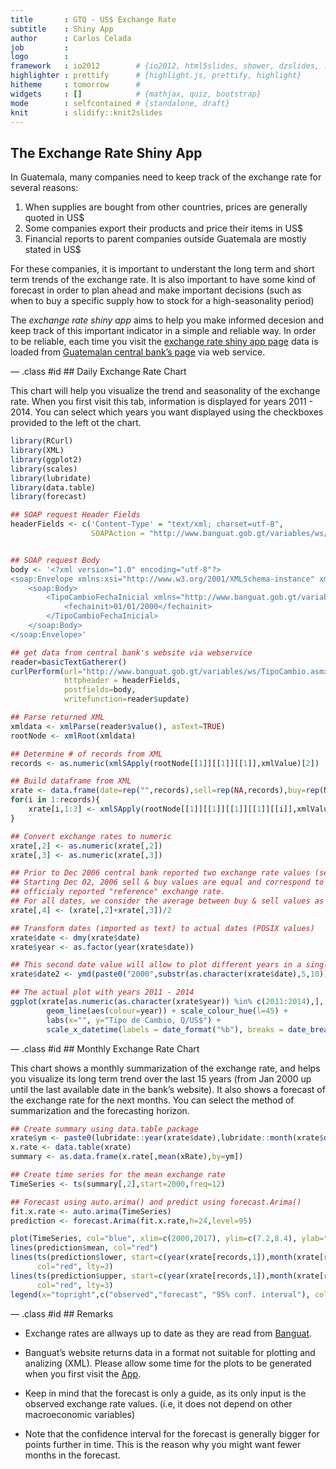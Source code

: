 ```yaml
---
title       : GTQ - US$ Exchange Rate
subtitle    : Shiny App
author      : Carlos Celada
job         : 
logo        : 
framework   : io2012        # {io2012, html5slides, shower, dzslides, ...}
highlighter : prettify      # {highlight.js, prettify, highlight}
hitheme     : tomorrow      # 
widgets     : []            # {mathjax, quiz, bootstrap}
mode        : selfcontained # {standalone, draft}
knit        : slidify::knit2slides
---
```


## The Exchange Rate Shiny App

In Guatemala, many companies need to keep track of the exchange rate for several reasons:

1. When supplies are bought from other countries, prices are generally quoted in US$
2. Some companies export their products and price their items in US$
3. Financial reports to parent companies outside Guatemala are mostly stated in US$

For these companies, it is important to understant the long term and short term trends of the exchange rate. It is also important to have some kind of forecast in order to plan ahead and make important decisions (such as when to buy a specific supply how to stock for a high-seasonality period)

The *exchange rate shiny app* aims to help you make informed decesion and keep track of this important indicator in a simple and reliable way. In order to be reliable, each time you visit the [exchange rate shiny app page](https://talent.shinyapps.io/Project/) data is loaded from [Guatemalan central bank's page](http://banguat.gob.gt/default.asp?lang=2) via web service.

--- .class #id 
## Daily Exchange Rate Chart

This chart will help you visualize the trend and seasonality of the exchange rate. When you first visit this tab, information is displayed for years 2011 - 2014. You can select which years you want displayed using the checkboxes provided to the left ot the chart.
```r
library(RCurl)
library(XML)
library(ggplot2)
library(scales)
library(lubridate)
library(data.table)
library(forecast)

## SOAP request Header Fields
headerFields <- c('Content-Type' = "text/xml; charset=utf-8", 
                  SOAPAction = "http://www.banguat.gob.gt/variables/ws/TipoCambioFechaInicial")


## SOAP request Body
body <- '<?xml version="1.0" encoding="utf-8"?>
<soap:Envelope xmlns:xsi="http://www.w3.org/2001/XMLSchema-instance" xmlns:xsd="http://www.w3.org/2001/XMLSchema" xmlns:soap="http://schemas.xmlsoap.org/soap/envelope/">
    <soap:Body>
        <TipoCambioFechaInicial xmlns="http://www.banguat.gob.gt/variables/ws/">
            <fechainit>01/01/2000</fechainit>
        </TipoCambioFechaInicial>
    </soap:Body>
</soap:Envelope>'

## get data from central bank's website via webservice
reader=basicTextGatherer()
curlPerform(url="http://www.banguat.gob.gt/variables/ws/TipoCambio.asmx",
            httpheader = headerFields,
            postfields=body,
            writefunction=reader$update)

## Parse returned XML
xmldata <- xmlParse(reader$value(), asText=TRUE)
rootNode <- xmlRoot(xmldata)

## Determine # of records from XML
records <- as.numeric(xmlSApply(rootNode[[1]][[1]][[1]],xmlValue)[2])

## Build dataframe from XML
xrate <- data.frame(date=rep("",records),sell=rep(NA,records),buy=rep(NA,records),xRate=rep(NA,records),stringsAsFactors=FALSE)
for(i in 1:records){
    xrate[i,1:3] <- xmlSApply(rootNode[[1]][[1]][[1]][[1]][[i]],xmlValue)[-1]
}

## Convert exchange rates to numeric
xrate[,2] <- as.numeric(xrate[,2])
xrate[,3] <- as.numeric(xrate[,3])

## Prior to Dec 2006 central bank reported two exchange rate values (sell & buy)
## Starting Dec 02, 2006 sell & buy values are equal and correspond to the 
## officialy reported "reference" exchange rate.
## For all dates, we consider the average between buy & sell values as the "reference" exchange rate
xrate[,4] <- (xrate[,2]+xrate[,3])/2

## Transform dates (imported as text) to actual dates (POSIX values)
xrate$date <- dmy(xrate$date)
xrate$year <- as.factor(year(xrate$date))

## This second date value will allow to plot different years in a single "time" axis
xrate$date2 <- ymd(paste0("2000",substr(as.character(xrate$date),5,10)))
```
```r
## The actual plot with years 2011 - 2014
ggplot(xrate[as.numeric(as.character(xrate$year)) %in% c(2011:2014),], aes(date2, xRate, group=year)) + 
        geom_line(aes(colour=year)) + scale_colour_hue(l=45) +
        labs(x="", y="Tipo de Cambio, Q/US$") +
        scale_x_datetime(labels = date_format("%b"), breaks = date_breaks("months"))
```

--- .class #id 
## Monthly Exchange Rate Chart

This chart shows a monthly summarization of the exchange rate, and helps you visualize its long term trend over the last 15 years (from Jan 2000 up until the last available date in the bank's website). It also shows a forecast of the exchange rate for the next months. You can select the method of summarization and the forecasting horizon.
```r
## Create summary using data.table package
xrate$ym <- paste0(lubridate::year(xrate$date),lubridate::month(xrate$date,label=TRUE, abbr=TRUE))
x.rate <- data.table(xrate)
summary <- as.data.frame(x.rate[,mean(xRate),by=ym])

## Create time series for the mean exchange rate
TimeSeries <- ts(summary[,2],start=2000,freq=12)

## Forecast using auto.arima() and predict using forecast.Arima()
fit.x.rate <- auto.arima(TimeSeries)
prediction <- forecast.Arima(fit.x.rate,h=24,level=95)
```
```r
plot(TimeSeries, col="blue", xlim=c(2000,2017), ylim=c(7.2,8.4), ylab="Average Exchange Rate in Month")
lines(prediction$mean, col="red")
lines(ts(prediction$lower, start=c(year(xrate[records,1]),month(xrate[records,1])+1), freq=12), 
      col="red", lty=3)
lines(ts(prediction$upper, start=c(year(xrate[records,1]),month(xrate[records,1])+1), freq=12), 
      col="red", lty=3)
legend(x="topright",c("observed","forecast", "95% conf. interval"), col=c("blue", "red", "red"), lty=c(1,1,3))
```

--- .class #id 
## Remarks

* Exchange rates are allways up to date as they are read from [Banguat](http://banguat.gob.gt/default.asp?lang=2).

* Banguat's website returns data in a format not suitable for plotting and analizing (XML). Please allow some time for the plots to be generated when you first visit the [App](https://talent.shinyapps.io/Project/).

* Keep in mind that the forecast is only a guide, as its only input is the observed exchange rate values. (i.e, it does not depend on other macroeconomic variables)

* Note that the confidence interval for the forecast is generally bigger for points further in time. This is the reason why you might want fewer months in the forecast.

